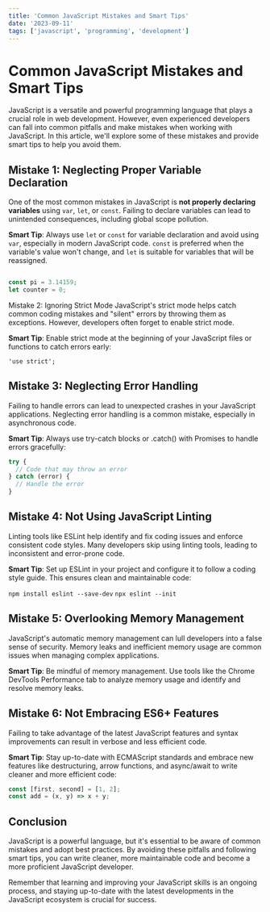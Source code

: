 ```yaml
---
title: 'Common JavaScript Mistakes and Smart Tips'
date: '2023-09-11'
tags: ['javascript', 'programming', 'development']
---
```


# Common JavaScript Mistakes and Smart Tips

JavaScript is a versatile and powerful programming language that plays a crucial role in web development. However, even experienced developers can fall into common pitfalls and make mistakes when working with JavaScript. In this article, we'll explore some of these mistakes and provide smart tips to help you avoid them.

## Mistake 1: Neglecting Proper Variable Declaration

One of the most common mistakes in JavaScript is **not properly declaring variables** using `var`, `let`, or `const`. Failing to declare variables can lead to unintended consequences, including global scope pollution.

**Smart Tip**: Always use `let` or `const` for variable declaration and avoid using `var`, especially in modern JavaScript code. `const` is preferred when the variable's value won't change, and `let` is suitable for variables that will be reassigned.

```jsx

const pi = 3.14159;
let counter = 0;

```
 Mistake 2: Ignoring Strict Mode
JavaScript's strict mode helps catch common coding mistakes and "silent" errors by throwing them as exceptions. However, developers often forget to enable strict mode.

**Smart Tip**: Enable strict mode at the beginning of your JavaScript files or functions to catch errors early:

`'use strict';`

## Mistake 3: Neglecting Error Handling
Failing to handle errors can lead to unexpected crashes in your JavaScript applications. Neglecting error handling is a common mistake, especially in asynchronous code.

**Smart Tip**: Always use try-catch blocks or .catch() with Promises to handle errors gracefully:

```jsx
try {
  // Code that may throw an error
} catch (error) {
  // Handle the error
}

```

## Mistake 4: Not Using JavaScript Linting
Linting tools like ESLint help identify and fix coding issues and enforce consistent code styles. Many developers skip using linting tools, leading to inconsistent and error-prone code.

**Smart Tip**: Set up ESLint in your project and configure it to follow a coding style guide. This ensures clean and maintainable code:

`npm install eslint --save-dev`
`npx eslint --init`

## Mistake 5: Overlooking Memory Management
JavaScript's automatic memory management can lull developers into a false sense of security. Memory leaks and inefficient memory usage are common issues when managing complex applications.

**Smart Tip**: Be mindful of memory management. Use tools like the Chrome DevTools Performance tab to analyze memory usage and identify and resolve memory leaks.

## Mistake 6: Not Embracing ES6+ Features
Failing to take advantage of the latest JavaScript features and syntax improvements can result in verbose and less efficient code.

**Smart Tip**: Stay up-to-date with ECMAScript standards and embrace new features like destructuring, arrow functions, and async/await to write cleaner and more efficient code:


```jsx
const [first, second] = [1, 2];
const add = (x, y) => x + y;


```


## Conclusion
JavaScript is a powerful language, but it's essential to be aware of common mistakes and adopt best practices. By avoiding these pitfalls and following smart tips, you can write cleaner, more maintainable code and become a more proficient JavaScript developer.

Remember that learning and improving your JavaScript skills is an ongoing process, and staying up-to-date with the latest developments in the JavaScript ecosystem is crucial for success.
